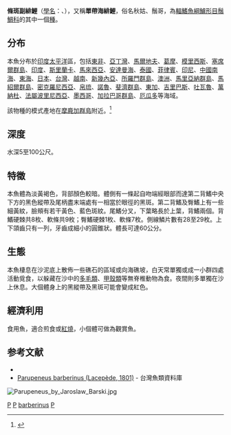 {{Speciesbox 
| taxon = Parupeneus 
| image = Parupeneus barberinus.JPG
| status = NE
| status_system = IUCN3.1
| authority =  [[Lacepède|Lacepède]], 1801
| synonyms = *''Mulloides samoensis''<br /><small>Günther, 1874</small>
*''Mulloides flavolineatus''<br /><small>Lacepède, 1801</small>
*''Mulloidichthys samoensis''<br /><small>Günther, 1874</small>
*''Upeneus flavolineatus''<br /><small>Lacepède, 1801</small>
*''Mullus flavolineatus''<br /><small>Lacepède, 1801</small>
*''Parupeneus flavolineatus''<br /><small>Lacepède, 1801</small>
}}
'''條斑副緋鯉'''（[[學名|學名]]：{{sname|Parupeneus barberinus}}、{{lang-en|dash-and-dot goatfish}}），又稱'''單帶海緋鯉'''，俗名秋姑、鬚哥，為[[輻鰭魚綱|輻鰭魚綱]][[鱸形目|鱸形目]][[鬚鯛科|鬚鯛科]]的其中一個[[種|種]]。

==分布==
本魚分布於[[印度|印度]][[太平洋|太平洋]]區，包括[[東非|東非]]、[[亞丁灣|亞丁灣]]、[[馬爾地夫|馬爾地夫]]、[[葛摩|葛摩]]、[[模里西斯|模里西斯]]、[[塞席爾群島|塞席爾群島]]、[[印度|印度]]、[[斯里蘭卡|斯里蘭卡]]、[[馬來西亞|馬來西亞]]、[[安達曼海|安達曼海]]、[[泰國|泰國]]、[[菲律賓|菲律賓]]、[[印尼|印尼]]、[[中國|中國]][[南海|南海]]、[[東海|東海]]、[[日本|日本]]、[[台灣|台灣]]、[[越南|越南]]、[[新幾內亞|新幾內亞]]、[[所羅門群島|所羅門群島]]、[[澳洲|澳洲]]、[[馬里亞納群島|馬里亞納群島]]、[[馬紹爾群島|馬紹爾群島]]、[[密克羅尼西亞|密克羅尼西亞]]、[[帛琉|帛琉]]、[[諾魯|諾魯]]、[[斐濟群島|斐濟群島]]、[[東加|東加]]、[[吉里巴斯|吉里巴斯]]、[[吐瓦魯|吐瓦魯]]、[[萬納杜|萬納杜]]、[[法屬波里尼西亞|法屬波里尼西亞]]、[[墨西哥|墨西哥]]、[[加拉巴哥群島|加拉巴哥群島]]、[[厄瓜多|厄瓜多]]等海域。

該物種的模式產地在[[摩鹿加群島|摩鹿加群島]]附近。<ref>{{cite web| url=http://www.bioinfo.cn/db05/BjdwSpecies.php?action=view&id=7575| title=条斑副绯鲤| work=中国动物物种编目数据库| publisher=中国科学院微生物研究所| author=中国科学院动物研究所| accessdate=2009-04-16| deadurl=yes| archiveurl=https://web.archive.org/web/20160305082051/http://www.bioinfo.cn/db05/BjdwSpecies.php?action=view&id=7575| archivedate=2016-03-05}}</ref>

==深度==
水深5至100公尺。

==特徵==
本魚體為淡黃褐色，背部顏色較暗。體側有一條起自吻端經眼部而達第二背鰭中央下方的黑色縱帶及尾柄盡末端處有一相當於眼徑的黑斑。第二背鰭及臀鰭上有一些細黃紋，臉頰有若干黃色、藍色斑紋。尾鰭分叉，下葉略長於上葉，背鰭兩個。背鰭硬棘共8枚、軟條共9枚；臀鰭硬棘1枚、軟條7枚。側線鱗片數有28至29枚。上下頜齒只有一列，牙齒成細小的圓錐狀。體長可達60公分。

==生態==
本魚棲息在沙泥底上散佈一些礁石的區域或向海礁坡，白天常單獨或成一小群四處活動覓食，以躲藏在沙中的[[多毛類|多毛類]]、[[甲殼類|甲殼類]]等無脊椎動物為食。夜間則多單獨在沙上休息。大個體身上的黑縱帶及黑斑可能會變成紅色。

==經濟利用==
食用魚，適合煎食或[[紅燒|紅燒]]，小個體可做為觀賞魚。

==参考文献==
{{commons category|Parupeneus barberinus}}
* {{FishBase species | genus = Parupeneus |species = barberinus | month = January | year = 2007}}
*[https://web.archive.org/web/20160306201110/http://fishbase.sinica.edu.tw/summary/SpeciesSummary.php?id=5987&lang=chinese Parupeneus barberinus  (Lacepède, 1801)] - 台灣魚類資料庫

{{reflist}}

[[File:Parupeneus_by_Jaroslaw_Barski.jpg|thumb]]
{{Taxonbar|from=Q2199433}}

[[Category:食用鱼|P]]
[[Category:觀賞魚|P]]
[[Category:副緋鯉屬|barberinus]]
[[Category:1801年描述的魚類|P]]